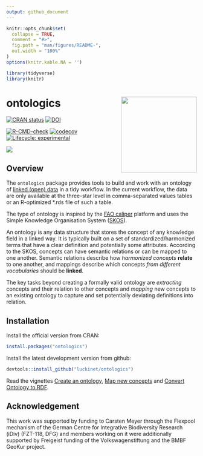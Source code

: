 ```yaml
---
output: github_document
---
```


<!-- README.md is generated from README.Rmd. Please edit that file -->

```r
knitr::opts_chunk$set(
  collapse = TRUE,
  comment = "#>",
  fig.path = "man/figures/README-",
  out.width = "100%"
)
options(knitr.kable.NA = '')

library(tidyverse)
library(knitr)
```
# ontologics <a href='https://github.com/luckinet/ontologics/'><img src='man/figures/logo.svg' align="right" height="200" /></a>

<!-- badges: start -->
[![CRAN status](http://www.r-pkg.org/badges/version/ontologics)](https://cran.r-project.org/package=ontologics)
[![DOI](https://zenodo.org/badge/DOI/10.5281/zenodo.8043597.svg)](https://doi.org/10.5281/zenodo.8043597)

[![R-CMD-check](https://github.com/luckinet/ontologics/workflows/R-CMD-check/badge.svg)](https://github.com/luckinet/ontologics/actions)
[![codecov](https://codecov.io/gh/luckinet/ontologics/branch/master/graph/badge.svg?token=hjppymcGr3)](https://app.codecov.io/gh/luckinet/ontologics)
[![Lifecycle: experimental](https://img.shields.io/badge/lifecycle-experimental-orange.svg)](https://lifecycle.r-lib.org/articles/stages.html#experimental)

[![](http://cranlogs.r-pkg.org/badges/grand-total/ontologics)](https://cran.r-project.org/package=ontologics)


## Overview

The `ontologics` package provides tools to build and work with an ontology of [linked (open) data](https://en.wikipedia.org/wiki/Linked_data) in a tidy workflow. In the current workflow, the data are only available at the three-star level in comma-separated values tables or an R-optimized *.rds file of such a table.

The type of ontology is inspired by the [FAO caliper](https://www.fao.org/statistics/caliper/web/) platform and uses the Simple Knowledge Organisation System ([SKOS](https://www.w3.org/TR/skos-reference/)).

An ontology is any data structure that stores the concept of any knowledge field in a linked way. It is typically built on a set of standardized/harmonized terms that have a clear definition and potentially some attributes. According to the SKOS, concepts can have semantic relations or can be mapped to one another. Semantic relations describe how *harmonized concepts* **relate** to one another, and mappings describe which concepts *from different vocabularies* should be **linked**.

The key tasks beyond creating a formally valid ontology are *extracting* concepts and their relation to other concepts and *mapping* new concepts to an existing ontology to capture and set potentially deviating definitions into relation.


## Installation

Install the official version from CRAN:

```r
install.packages("ontologics")
```

Install the latest development version from github:

```r
devtools::install_github("luckinet/ontologics")
```

Read the vignettes [Create an ontology](https://luckinet.github.io/ontologics/articles/create_an_ontology.html), [Map new concepts](https://luckinet.github.io/ontologics/articles/map_new_concepts.html) and [Convert Ontology to RDF](https://luckinet.github.io/ontologics/articles/conversion_to_rdf.html).

## Acknowledgement

This work was supported by funding to Carsten Meyer through the Flexpool mechanism of the German Centre for Integrative Biodiversity Research (iDiv) (FZT-118, DFG) and members working on it were additionally supported by Freigeist funding of the Volkswagenstiftung and the BMBF GeoKur project.
